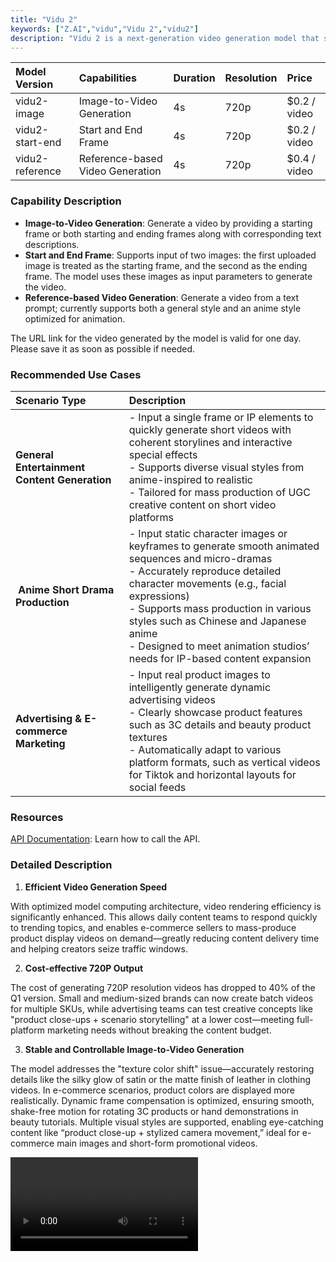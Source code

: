 ```yaml
---
title: "Vidu 2"
keywords: ["Z.AI","vidu","Vidu 2","vidu2"]
description: "Vidu 2 is a next-generation video generation model that strikes a balance between speed and quality. It focuses on image-to-video generation and keyframe-based video creation, supporting 720P resolution for videos up to 4 seconds long. With significantly faster generation speed and reduced cost, it addresses color distortion issues in image-to-video outputs, delivering stable and controllable visuals ideal for e-commerce scenarios. Enhanced semantic understanding between keyframes and improved consistency with multiple reference images make Vidu 2 a highly efficient tool for mass production in pan-entertainment, internet content, anime short series, and advertising."
---
```


| **Model Version** | **Capabilities**                 | **Duration** | **Resolution** | **Price**     |
| :---------------- | :------------------------------- | :----------- | :------------- | :------------ |
| vidu2-image       | Image-to-Video Generation        | 4s           | 720p           | \$0.2 / video |
| vidu2-start-end   | Start and End Frame              | 4s           | 720p           | \$0.2 / video |
| vidu2-reference   | Reference-based Video Generation | 4s           | 720p           | \$0.4 / video |

### **Capability Description**

- ​**Image-to-Video Generation**​: Generate a video by providing a starting frame or both starting and ending frames along with corresponding text descriptions.
- ​**Start and End Frame**​: Supports input of two images: the first uploaded image is treated as the starting frame, and the second as the ending frame. The model uses these images as input parameters to generate the video.
- ​**Reference-based Video Generation**​: Generate a video from a text prompt; currently supports both a general style and an anime style optimized for animation.

<Info>
  The URL link for the video generated by the model is valid for one day. Please save it as soon as possible if needed.
</Info>

### **Recommended Use Cases**

| Scenario Type                                | Description                                                                                                                                                                                                                                                                                                                                                  |
| :------------------------------------------- | :----------------------------------------------------------------------------------------------------------------------------------------------------------------------------------------------------------------------------------------------------------------------------------------------------------------------------------------------------------- |
| **General Entertainment Content Generation** | - Input a single frame or IP elements to quickly generate short videos with coherent storylines and interactive special effects<br />- Supports diverse visual styles from anime-inspired to realistic<br />- Tailored for mass production of UGC creative content on short video platforms                                                                  |
| **​ Anime Short Drama Production**           | - Input static character images or keyframes to generate smooth animated sequences and micro-dramas<br />- Accurately reproduce detailed character movements (e.g., facial expressions)<br />- Supports mass production in various styles such as Chinese and Japanese anime<br />- Designed to meet animation studios’ needs for IP-based content expansion |
| **Advertising & E-commerce Marketing**       | - Input real product images to intelligently generate dynamic advertising videos<br />- Clearly showcase product features such as 3C details and beauty product textures<br />- Automatically adapt to various platform formats, such as vertical videos for Tiktok and horizontal layouts for social feeds                                                  |

### **Resources**

[API Documentation](/api-reference/video/cogvideox-3&vidu): Learn how to call the API.

### **Detailed Description**

1. **Efficient Video Generation Speed**

With optimized model computing architecture, video rendering efficiency is significantly enhanced. This allows daily content teams to respond quickly to trending topics, and enables e-commerce sellers to mass-produce product display videos on demand—greatly reducing content delivery time and helping creators seize traffic windows.

2. **Cost-effective 720P Output**

The cost of generating 720P resolution videos has dropped to 40% of the Q1 version. Small and medium-sized brands can now create batch videos for multiple SKUs, while advertising teams can test creative concepts like "product close-ups \+ scenario storytelling" at a lower cost—meeting full-platform marketing needs without breaking the content budget.

3. **Stable and Controllable Image-to-Video Generation**

The model addresses the "texture color shift" issue—accurately restoring details like the silky glow of satin or the matte finish of leather in clothing videos. In e-commerce scenarios, product colors are displayed more realistically. Dynamic frame compensation is optimized, ensuring smooth, shake-free motion for rotating 3C products or hand demonstrations in beauty tutorials. Multiple visual styles are supported, enabling eye-catching content like “product close-up \+ stylized camera movement,” ideal for e-commerce main images and short-form promotional videos.

<video src="https://cdn.bigmodel.cn/static/platform/videos/usage-guide/vidu/2.0-1.mp4" controls />

4. **Semantically Enhanced Keyframe Transition**

The model strikes a balance between creativity and stability, delivering significantly improved performance and semantic understanding—making it the optimal solution for keyframe-based video generation. By accurately analyzing scene logic and action continuity, transitions between frames are smooth and natural, enhancing narrative coherence throughout the content.

5. **Semantically Enhanced Keyframe Transition**

The model strikes a balance between creativity and stability, delivering significantly improved performance and semantic understanding—making it the optimal solution for keyframe-based video generation. By accurately analyzing scene logic and action continuity, transitions between frames are smooth and natural, enhancing narrative coherence throughout the content.

![020f485a Fb03 4698 8a6c F9f89b5b7361 Jpe](/images/020f485a-fb03-4698-8a6c-f9f89b5b7361.jpeg)

<video src="https://cdn.bigmodel.cn/static/platform/videos/usage-guide/vidu/2.0-2.mp4" controls />

### **Example**

#### Image-to-Video Generation
<Tabs>
    <Tab title="Curl">
        ```json 
        curl --location --request POST 'https://api.z.ai/api/paas/v4/videos/generations' \
        --header 'Authorization: Bearer {your apikey}' \
        --header 'Content-Type: application/json' \
        --data-raw '{
            "model":"vidu2-image",
            "image_url":"https://example.com/path/to/your/image.jpg",
            "prompt":"Peter Rabbit drives a small car along the road, his face filled with joy and happiness.",
            "duration":4,
            "size":"720x480",
            "movement_amplitude":"auto"
        }'
        ```
    </Tab>
    <Tab title="Python">
        **Install SDK**
        ```bash
        # Install latest version
        pip install zai-sdk

        # Or specify version
        pip install zai-sdk==0.0.1
        ```

        **Verify Installation**
        ```python
        import zai
        print(zai.__version__)
        ```

        ```python
        from zai import ZaiClient

        # Initialize the client, please replace your-api-key with your own APIKey.
        client = ZaiClient(api_key="your-api-key")

        # Video generation example from images.
        response = client.videos.generations(
            model="vidu2-image",
            image_url="https://example.com/path/to/your/image.jpg",
            prompt="Peter Rabbit is driving a small car, cruising on the road, with a face full of happiness and joy.",
            duration=4,
            size="1280x720",
            movement_amplitude="auto"
        )

        # Print the response result.
        print(response)
        ```
    </Tab>
    <Tab title="Java">

        **Install SDK**

        **Maven**
        ```xml
        <dependency>
            <groupId>ai.z.openapi</groupId>
            <artifactId>zai-sdk</artifactId>
            <version>0.0.2</version>
        </dependency>
        ```

        **Gradle (Groovy)**
        ```groovy
        implementation 'ai.z.openapi:zai-sdk:0.0.2'
        ```

        ```java
        import ai.z.openapi.ZaiClient;
        import ai.z.openapi.service.videos.VideoCreateParams;
        import ai.z.openapi.service.videos.VideosResponse;

        public class Vidu2Example {
            public static void main(String[] args) throws InterruptedException {
                String apiKey = "your_api_key"; // Please fill in your own APIKey.
                ZaiClient client = ZaiClient.builder().apiKey(apiKey).build();

                // Construct video generation request parameters.
                VideoCreateParams request = VideoCreateParams.builder()
                    .model("vidu2-image")
                    .imageUrl("https://example.com/path/to/your/image.jpg")
                    .prompt("Peter Rabbit is driving a small car, cruising on the road, with a face full of happiness and joy.")
                    .duration(4)
                    .size("1280x720")
                    .build();

                // Initiate video generation request.
                VideosResponse response = client.videos().videoGenerations(request);
                System.out.println(response.getData());
                
                // Wait for 10 minutes, then asynchronously retrieve the final generated video using the task ID.
                Thread.sleep(600000L);
                VideosResponse videosResponse = client.videos().videoGenerationsResult(response.getData().getId());
                System.out.println(videosResponse.getData().getVideoResult());
            }
        }
        ```
    </Tab>
</Tabs>

#### Start and End Frame
<Tabs>
    <Tab title="Curl">
        ```json 
        curl --location --request POST 'https://api.z.ai/api/paas/v4/videos/generations' \
        --header 'Authorization: Bearer {your apikey}' \
        --header 'Content-Type: application/json' \
        --data-raw '{
            "model":"vidu2-start-end",
            "image_url":["https://example.com/path/to/your/image1.jpg","https://example.com/path/to/your/image2.jpg"],
            "prompt":"Peter Rabbit drives a small car along the road, his face filled with joy and happiness.",
            "duration":4,
            "size":"720x480",
            "movement_amplitude":"auto"
        }'
        ```
    </Tab>
    <Tab title="Python">
        ```python
        from zai import ZaiClient

        # Initialize the client, please replace "your-api-key" with your own APIKey.
        client = ZaiClient(api_key="your-api-key")

        # Define URLs for first frame and last frame
        sample_first_frame = "https://gd-hbimg.huaban.com/ccee58d77afe8f5e17a572246b1994f7e027657fe9e6-qD66In_fw1200webp"
        sample_last_frame = "https://gd-hbimg.huaban.com/cc2601d568a72d18d90b2cc7f1065b16b2d693f7fa3f7-hDAwNq_fw1200webp"

        # Video generation request (first and last frame mode)
        response = client.videos.generations(
            model="vidu2-start-end",
            image_url=[sample_first_frame, sample_last_frame],  # The first and last frame images
            prompt="Peter Rabbit driving a car, wandering on the road, with a happy and joyful expression on his face.",
            duration=4,  #Video duration (seconds)
            size="1280x720",  # Video resolution
            movement_amplitude="auto",  # Movement amplitude
        )

        # Print the response result
        print(response)
        ```
    </Tab>
</Tabs>

#### Reference-based Video Generation
<Tabs>
    <Tab title="Curl">
        ```json 
        curl --location --request POST 'https://api.z.ai/api/paas/v4/videos/generations' \
        --header 'Authorization: Bearer {your apikey}' \
        --header 'Content-Type: application/json' \
        --data-raw '{
            "model":"vidu2-reference",
            "image_url":["https://example.com/path/to/your/image1.jpg","https://example.com/path/to/your/image2.jpg","https://example.com/path/to/your/image3.jpg"],
            "prompt":"Peter Rabbit drives a small car along the road, his face filled with joy and happiness.",
            "duration":4,
            "aspect_ratio":"16:9",
            "size":"720x480",
            "movement_amplitude":"auto",
            "with_audio":true
        }'
        ```
    </Tab>
    <Tab title="Python">
        ```python
        from zai import ZaiClient

        # Initialize client with your API key (replace 'your-api-key')
        client = ZaiClient(api_key="your-api-key")  

        ref_image_url = [
            "https://gd-hbimg.huaban.com/ccee58d77afe8f5e17a572246b1994f7e027657fe9e6-qD66In_fw1200webp",
            "https://gd-hbimg.huaban.com/cc2601d568a72d18d90b2cc7f1065b16b2d693f7fa3f7-hDAwNq_fw1200webp",
            "https://gd-hbimg.huaban.com/cc2601d568a72d18d90b2cc7f1065b16b2d693f7fa3f7-hDAwNq_fw1200webp"
            ]

        # Generate video using reference images
        response = client.videos.generations(
            model="vidu2-reference",  # Using reference image model
            image_url=ref_image_url,  # List of reference image URLs
            prompt="Peter Rabbit driving a car, wandering on the road, with a happy and joyful expression on his face.",
            duration=4,  # Video duration in seconds
            aspect_ratio="16:9",  # Standard widescreen aspect ratio
            size="1280x720",  # HD resolution
            movement_amplitude="auto",  # Automatic motion control
            with_audio=True,  # Enable audio generation
        )

        # Print API response
        print(response)
        ```
    </Tab>
</Tabs>